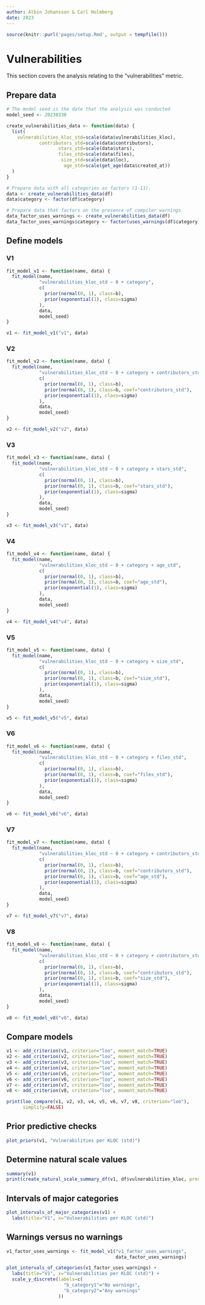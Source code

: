 ```yaml
---
author: Albin Johansson & Carl Holmberg
date: 2023
---
```


```r
source(knitr::purl('pages/setup.Rmd', output = tempfile()))
```

# Vulnerabilities

This section covers the analysis relating to the "vulnerabilities" metric.

## Prepare data

```r
# The model seed is the date that the analysis was conducted
model_seed <- 20230330

create_vulnerabilities_data <- function(data) {
  list(
    vulnerabilities_kloc_std=scale(data$vulnerabilities_kloc),
            contributors_std=scale(data$contributors),
                   stars_std=scale(data$stars),
                   files_std=scale(data$files),
                    size_std=scale(data$loc),
                     age_std=scale(get_age(data$created_at))
  )
}

# Prepare data with all categories as factors (1-11).
data <- create_vulnerabilities_data(df)
data$category <- factor(df$category)

# Prepare data that factors on the presence of compiler warnings
data_factor_uses_warnings <- create_vulnerabilities_data(df)
data_factor_uses_warnings$category <- factor(uses_warnings(df$category))
```

## Define models

### V1

```r
fit_model_v1 <- function(name, data) {
  fit_model(name,
            "vulnerabilities_kloc_std ~ 0 + category",
            c(
              prior(normal(0, 1), class=b),
              prior(exponential(1), class=sigma)
            ),
            data,
            model_seed)
}

v1 <- fit_model_v1("v1", data)
```

### V2

```r
fit_model_v2 <- function(name, data) {
  fit_model(name,
            "vulnerabilities_kloc_std ~ 0 + category + contributors_std",
            c(
              prior(normal(0, 1), class=b),
              prior(normal(0, 1), class=b, coef="contributors_std"),
              prior(exponential(1), class=sigma)
            ),
            data,
            model_seed)
}

v2 <- fit_model_v2("v2", data)
```

### V3

```r
fit_model_v3 <- function(name, data) {
  fit_model(name,
            "vulnerabilities_kloc_std ~ 0 + category + stars_std",
            c(
              prior(normal(0, 1), class=b),
              prior(normal(0, 1), class=b, coef="stars_std"),
              prior(exponential(1), class=sigma)
            ),
            data,
            model_seed)
}

v3 <- fit_model_v3("v3", data)
```

### V4

```r
fit_model_v4 <- function(name, data) {
  fit_model(name,
            "vulnerabilities_kloc_std ~ 0 + category + age_std",
            c(
              prior(normal(0, 1), class=b),
              prior(normal(0, 1), class=b, coef="age_std"),
              prior(exponential(1), class=sigma)
            ),
            data,
            model_seed)
}

v4 <- fit_model_v4("v4", data)
```

### V5

```r
fit_model_v5 <- function(name, data) {
  fit_model(name,
            "vulnerabilities_kloc_std ~ 0 + category + size_std",
            c(
              prior(normal(0, 1), class=b),
              prior(normal(0, 1), class=b, coef="size_std"),
              prior(exponential(1), class=sigma)
            ),
            data,
            model_seed)
}

v5 <- fit_model_v5("v5", data)
```

### V6

```r
fit_model_v6 <- function(name, data) {
  fit_model(name,
            "vulnerabilities_kloc_std ~ 0 + category + files_std",
            c(
              prior(normal(0, 1), class=b),
              prior(normal(0, 1), class=b, coef="files_std"),
              prior(exponential(1), class=sigma)
            ),
            data,
            model_seed)
}

v6 <- fit_model_v6("v6", data)
```

### V7

```r
fit_model_v7 <- function(name, data) {
  fit_model(name,
            "vulnerabilities_kloc_std ~ 0 + category + contributors_std + age_std",
            c(
              prior(normal(0, 1), class=b),
              prior(normal(0, 1), class=b, coef="contributors_std"),
              prior(normal(0, 1), class=b, coef="age_std"),
              prior(exponential(1), class=sigma)
            ),
            data,
            model_seed)
}

v7 <- fit_model_v7("v7", data)
```

### V8

```r
fit_model_v8 <- function(name, data) {
  fit_model(name,
            "vulnerabilities_kloc_std ~ 0 + category + contributors_std + size_std",
            c(
              prior(normal(0, 1), class=b),
              prior(normal(0, 1), class=b, coef="contributors_std"),
              prior(normal(0, 1), class=b, coef="size_std"),
              prior(exponential(1), class=sigma)
            ),
            data,
            model_seed)
}

v8 <- fit_model_v8("v8", data)
```

## Compare models

```r
v1 <- add_criterion(v1, criterion="loo", moment_match=TRUE)
v2 <- add_criterion(v2, criterion="loo", moment_match=TRUE)
v3 <- add_criterion(v3, criterion="loo", moment_match=TRUE)
v4 <- add_criterion(v4, criterion="loo", moment_match=TRUE)
v5 <- add_criterion(v5, criterion="loo", moment_match=TRUE)
v6 <- add_criterion(v6, criterion="loo", moment_match=TRUE)
v7 <- add_criterion(v7, criterion="loo", moment_match=TRUE)
v8 <- add_criterion(v8, criterion="loo", moment_match=TRUE)

print(loo_compare(v1, v2, v3, v4, v5, v6, v7, v8, criterion="loo"),
      simplify=FALSE)
```

## Prior predictive checks

```r
plot_priors(v1, "Vulnerabilities per KLOC (std)")
```

## Determine natural scale values

```r
summary(v1)
print(create_natural_scale_summary_df(v1, df$vulnerabilities_kloc, precision=6))
```

## Intervals of major categories

```r
plot_intervals_of_major_categories(v1) +
  labs(title="V1", x="Vulnerabilities per KLOC (std)")
```

## Warnings versus no warnings

```r
v1_factor_uses_warnings <- fit_model_v1("v1_factor_uses_warnings",
                                        data_factor_uses_warnings)

plot_intervals_of_categories(v1_factor_uses_warnings) +
  labs(title="V1", x="Vulnerabilities per KLOC (std)") +
  scale_y_discrete(labels=c(
                     "b_category1"="No warnings",
                     "b_category2"="Any warnings"
                   ))
```

